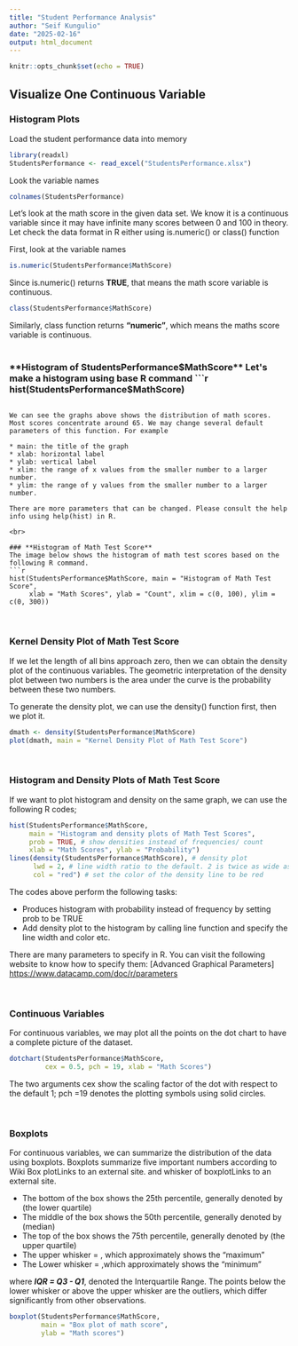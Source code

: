 ---
title: "Student Performance Analysis"
author: "Seif Kungulio"
date: "2025-02-16"
output: html_document
---

```{r setup, include=FALSE}
knitr::opts_chunk$set(echo = TRUE)
```

## **Visualize One Continuous Variable**

### **Histogram Plots**
Load the student performance data into memory

```{r}
library(readxl)
StudentsPerformance <- read_excel("StudentsPerformance.xlsx")
```
Look the variable names
```{r}
colnames(StudentsPerformance)
```
Let's look at the math score in the given data set. We know it is a continuous variable since it may have infinite many scores between 0 and 100 in theory. Let check the data format in R either using is.numeric() or class() function

First, look at the variable names
```{r}
is.numeric(StudentsPerformance$MathScore)
```
Since is.numeric() returns **TRUE**, that means the math score variable is continuous.
```{r}
class(StudentsPerformance$MathScore)
```
Similarly, class function returns **"numeric"**, which means the maths score variable is continuous.<br><br>

### **Histogram of StudentsPerformance$MathScore**
Let's make a histogram using base R command
```{r}
hist(StudentsPerformance$MathScore)
```

We can see the graphs above shows the distribution of math scores. Most scores concentrate around 65. We may change several default parameters of this function. For example

* main: the title of the graph
* xlab: horizontal label
* ylab: vertical label
* xlim: the range of x values from the smaller number to a larger number.
* ylim: the range of y values from the smaller number to a larger number.

There are more parameters that can be changed. Please consult the help info using help(hist) in R.

<br>

### **Histogram of Math Test Score**
The image below shows the histogram of math test scores based on the following R command.
```{r}
hist(StudentsPerformance$MathScore, main = "Histogram of Math Test Score",
     xlab = "Math Scores", ylab = "Count", xlim = c(0, 100), ylim = c(0, 300))
```
<br>

### **Kernel Density Plot of Math Test Score**
If we let the length of all bins approach zero, then we can obtain the density plot of the continuous variables. The geometric interpretation of the density plot between two numbers is the area under the curve is the probability between these two numbers.

To generate the density plot, we can use the density() function first, then we plot it.
```{r}
dmath <- density(StudentsPerformance$MathScore)
plot(dmath, main = "Kernel Density Plot of Math Test Score")
```

<br>

### **Histogram and Density Plots of Math Test Score**
If we want to plot histogram and density on the same graph, we can use the following R codes;
```{r}
hist(StudentsPerformance$MathScore,
     main = "Histogram and density plots of Math Test Scores",
     prob = TRUE, # show densities instead of frequencies/ count
     xlab = "Math Scores", ylab = "Probability")
lines(density(StudentsPerformance$MathScore), # density plot
      lwd = 2, # line width ratio to the default. 2 is twice as wide as the default
      col = "red") # set the color of the density line to be red
```

The codes above perform the following tasks:

* Produces histogram with probability instead of frequency by setting prob to be TRUE
* Add density plot to the histogram by calling line function and specify the line width and color etc.

There are many parameters to specify in R. You can visit the following website to know how to specify them: [Advanced Graphical Parameters] <https://www.datacamp.com/doc/r/parameters>

<br>

### **Continuous Variables**
For continuous variables, we may plot all the points on the dot chart to have a complete picture of the dataset.
```{r}
dotchart(StudentsPerformance$MathScore,
         cex = 0.5, pch = 19, xlab = "Math Scores")
```

The two arguments cex show the scaling factor of the dot with respect to the default 1; pch =19 denotes the plotting symbols using solid circles.

<br>

### **Boxplots**
For continuous variables, we can summarize the distribution of the data using boxplots. Boxplots summarize five important numbers according to Wiki Box plotLinks to an external site. and whisker of boxplotLinks to an external site.

* The bottom of the box shows the 25th percentile, generally denoted by (the lower quartile)
* The middle of the box shows the 50th percentile, generally denoted by (median)
* The top of the box shows the 75th percentile, generally denoted by (the upper quartile)
* The upper whisker = , which approximately shows the “maximum”
* The Lower whisker = ,which approximately shows the “minimum”

where ***IQR = Q3 - Q1***, denoted the Interquartile Range. The points below the lower whisker or above the upper whisker are the outliers, which differ significantly from other observations.
```{r}
boxplot(StudentsPerformance$MathScore, 
        main = "Box plot of math score", 
        ylab = "Math scores")
```
